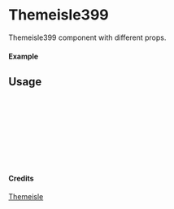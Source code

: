 
<Meta of={Themeisle399} title="Themeisle/Themeisle399" />

# Themeisle399

Themeisle399 component with different props.

#### Example

<Canvas of={Themeisle399.Primary} />

## Usage

```ts
import { Themeisle399 } from "yadl-ui";

const Example = () => {
  return (
      <Themeisle399 />
  );
};

export default Example;
```

#### Credits
[Themeisle](https://themeisle.com/illustrations/)
